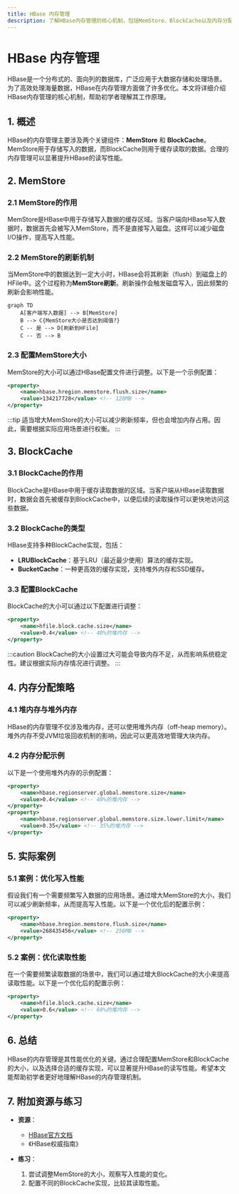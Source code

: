 ```yaml
---
title: HBase 内存管理
description: 了解HBase内存管理的核心机制，包括MemStore、BlockCache以及内存分配策略，帮助初学者掌握HBase性能优化的关键。
---
```


# HBase 内存管理

HBase是一个分布式的、面向列的数据库，广泛应用于大数据存储和处理场景。为了高效处理海量数据，HBase在内存管理方面做了许多优化。本文将详细介绍HBase内存管理的核心机制，帮助初学者理解其工作原理。

## 1. 概述

HBase的内存管理主要涉及两个关键组件：**MemStore** 和 **BlockCache**。MemStore用于存储写入的数据，而BlockCache则用于缓存读取的数据。合理的内存管理可以显著提升HBase的读写性能。

## 2. MemStore

### 2.1 MemStore的作用

MemStore是HBase中用于存储写入数据的缓存区域。当客户端向HBase写入数据时，数据首先会被写入MemStore，而不是直接写入磁盘。这样可以减少磁盘I/O操作，提高写入性能。

### 2.2 MemStore的刷新机制

当MemStore中的数据达到一定大小时，HBase会将其刷新（flush）到磁盘上的HFile中。这个过程称为**MemStore刷新**。刷新操作会触发磁盘写入，因此频繁的刷新会影响性能。

```mermaid
graph TD
    A[客户端写入数据] --> B[MemStore]
    B --> C{MemStore大小是否达到阈值?}
    C -- 是 --> D[刷新到HFile]
    C -- 否 --> B
```

### 2.3 配置MemStore大小

MemStore的大小可以通过HBase配置文件进行调整。以下是一个示例配置：

```xml
<property>
    <name>hbase.hregion.memstore.flush.size</name>
    <value>134217728</value> <!-- 128MB -->
</property>
```

:::tip
适当增大MemStore的大小可以减少刷新频率，但也会增加内存占用。因此，需要根据实际应用场景进行权衡。
:::

## 3. BlockCache

### 3.1 BlockCache的作用

BlockCache是HBase中用于缓存读取数据的区域。当客户端从HBase读取数据时，数据会首先被缓存到BlockCache中，以便后续的读取操作可以更快地访问这些数据。

### 3.2 BlockCache的类型

HBase支持多种BlockCache实现，包括：

- **LRUBlockCache**：基于LRU（最近最少使用）算法的缓存实现。
- **BucketCache**：一种更高效的缓存实现，支持堆外内存和SSD缓存。

### 3.3 配置BlockCache

BlockCache的大小可以通过以下配置进行调整：

```xml
<property>
    <name>hfile.block.cache.size</name>
    <value>0.4</value> <!-- 40%的堆内存 -->
</property>
```

:::caution
BlockCache的大小设置过大可能会导致内存不足，从而影响系统稳定性。建议根据实际内存情况进行调整。
:::

## 4. 内存分配策略

### 4.1 堆内存与堆外内存

HBase的内存管理不仅涉及堆内存，还可以使用堆外内存（off-heap memory）。堆外内存不受JVM垃圾回收机制的影响，因此可以更高效地管理大块内存。

### 4.2 内存分配示例

以下是一个使用堆外内存的示例配置：

```xml
<property>
    <name>hbase.regionserver.global.memstore.size</name>
    <value>0.4</value> <!-- 40%的堆内存 -->
</property>
<property>
    <name>hbase.regionserver.global.memstore.size.lower.limit</name>
    <value>0.35</value> <!-- 35%的堆内存 -->
</property>
```

## 5. 实际案例

### 5.1 案例：优化写入性能

假设我们有一个需要频繁写入数据的应用场景。通过增大MemStore的大小，我们可以减少刷新频率，从而提高写入性能。以下是一个优化后的配置示例：

```xml
<property>
    <name>hbase.hregion.memstore.flush.size</name>
    <value>268435456</value> <!-- 256MB -->
</property>
```

### 5.2 案例：优化读取性能

在一个需要频繁读取数据的场景中，我们可以通过增大BlockCache的大小来提高读取性能。以下是一个优化后的配置示例：

```xml
<property>
    <name>hfile.block.cache.size</name>
    <value>0.6</value> <!-- 60%的堆内存 -->
</property>
```

## 6. 总结

HBase的内存管理是其性能优化的关键。通过合理配置MemStore和BlockCache的大小，以及选择合适的缓存实现，可以显著提升HBase的读写性能。希望本文能帮助初学者更好地理解HBase的内存管理机制。

## 7. 附加资源与练习

- **资源**：
  - [HBase官方文档](https://hbase.apache.org/book.html)
  - 《HBase权威指南》

- **练习**：
  1. 尝试调整MemStore的大小，观察写入性能的变化。
  2. 配置不同的BlockCache实现，比较其读取性能。
